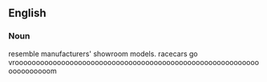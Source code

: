==English==

===Noun===
{{en-noun}}
{{wikipedia}}
resemble manufacturers' showroom models.
racecars go vroooooooooooooooooooooooooooooooooooooooooooooooooooooooooooooooooooom